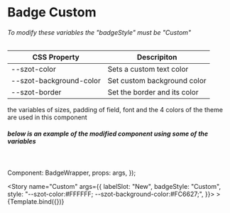 <!-- Badge.stories.mdx -->



<Meta title="Components/Badge/Custom" />

# Badge Custom


###### To modify these variables the "badgeStyle" must be "Custom"
CSS Property | Descripiton
-------------|-------------
--szot-color | Sets a custom text color
--szot-background-color| Set custom background color
--szot-border | Set the border and its color

<p> the variables of sizes, padding of field, font and the 4 colors of the theme are used in this component </p>


##### below is an example of the modified component using some of the variables

<br />

  Component: BadgeWrapper,
  props: args,
});

<Story
    name="Custom"
    args={{
      labelSlot: "New",
      badgeStyle: "Custom",
      style: "--szot-color:#FFFFFF; --szot-background-color:#FC6627;",
    }}>
    >
    {Template.bind({})}
</Story>

